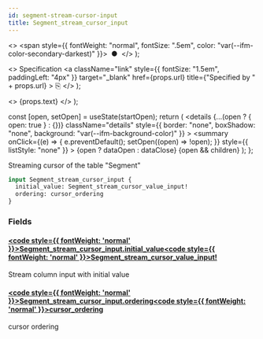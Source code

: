 ```yaml
---
id: segment-stream-cursor-input
title: Segment_stream_cursor_input
---
```


<head>
  <meta content="noindex" name="robots" />
  <meta charset="utf-8" />
</head>

  <>
    <span style={{ fontWeight: "normal", fontSize: ".5em", color: "var(--ifm-color-secondary-darkest)" }}>
      &nbsp;●&nbsp;
    </span>
  </>
);

  <>
    Specification
    <a
      className="link"
      style={{ fontSize: "1.5em", paddingLeft: "4px" }}
      target="_blank"
      href={props.url}
      title={"Specified by " + props.url}
    >
      ⎘
    </a>
  </>
);

  <>
    <span className={props.class}>{props.text}</span>
  </>
);


  const [open, setOpen] = useState(startOpen);
  return (
    <details
      {...(open ? { open: true } : {})}
      className="details"
      style={{ border: "none", boxShadow: "none", background: "var(--ifm-background-color)" }}
    >
      <summary
        onClick={(e) => {
          e.preventDefault();
          setOpen((open) => !open);
        }}
        style={{ listStyle: "none" }}
      >
        {open ? dataOpen : dataClose}
      </summary>
      {open && children}
    </details>
  );
};

Streaming cursor of the table "Segment"

```graphql
input Segment_stream_cursor_input {
  initial_value: Segment_stream_cursor_value_input!
  ordering: cursor_ordering
}
```

### Fields

#### [<code style={{ fontWeight: 'normal' }}>Segment_stream_cursor_input.<b>initial_value</b></code>](#)<Bullet />[<code style={{ fontWeight: 'normal' }}><b>Segment_stream_cursor_value_input!</b></code>](/docs/api/lockup/graphql/envio/inputs/segment-stream-cursor-value-input.mdx) <Badge class="badge badge--secondary badge--non_null" text="non-null"/> <Badge class="badge badge--secondary " text="input"/>

Stream column input with initial value

#### [<code style={{ fontWeight: 'normal' }}>Segment_stream_cursor_input.<b>ordering</b></code>](#)<Bullet />[<code style={{ fontWeight: 'normal' }}><b>cursor_ordering</b></code>](/docs/api/lockup/graphql/envio/enums/cursor-ordering.mdx) <Badge class="badge badge--secondary " text="enum"/>

cursor ordering
